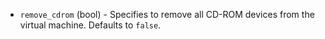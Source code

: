 <!-- Code generated from the comments of the RemoveCDRomConfig struct in builder/vsphere/common/step_remove_cdrom.go; DO NOT EDIT MANUALLY -->

- `remove_cdrom` (bool) - Specifies to remove all CD-ROM devices from the virtual machine. Defaults to `false`.

<!-- End of code generated from the comments of the RemoveCDRomConfig struct in builder/vsphere/common/step_remove_cdrom.go; -->
